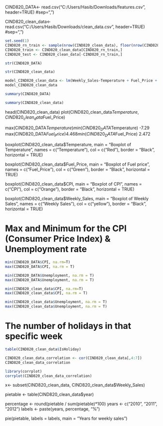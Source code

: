 CIND820_DATA<- read.csv("C:/Users/Hasib/Downloads/features.csv", header=TRUE) #sep=",")

CIND820_clean_data<- read.csv("C:/Users/Hasib/Downloads/clean_data.csv", header=TRUE) #sep=",")


```{r}
set.seed(1)
CIND820_rn_train <- sample(nrow(CIND820_clean_data), floor(nrow(CIND820_clean_data)*0.7))
CIND820_train <- CIND820_clean_data[CIND820_rn_train,]
CIND820_test <- CIND820_clean_data[-CIND820_rn_train,]
```

```{r}
str(CIND820_DATA)
```
```{r}
str(CIND820_clean_data)
```


```{r}
model_CIND820_clean_data <- lm(Weekly_Sales~Temperature + Fuel_Price + CPI, data = CIND820_clean_data)
model_CIND820_clean_data
```

```{r}
summary(CIND820_DATA)
```

```{r}
summary(CIND820_clean_data)
```


head(CIND820_clean_data)
plot(CIND820_clean_data$Temperature, CIND820_clean_data$Fuel_Price)

max(CIND820_DATA$Temperature)
min(CIND820_DATA$Temperature)
-7.29
max(CIND820_DATA$Fuel_Price)
4.468
min(CIND820_DATA$Fuel_Price)
2.472

boxplot(CIND820_clean_data$Temperature,
        main = "Boxplot of Temperature",
        names = c("Temperature"),
        col = c("Red"),
        border = "Black", horizontal = TRUE)
        
boxplot(CIND820_clean_data$Fuel_Price,
        main = "Boxplot of Fuel price",
        names = c("Fuel_Price"),
        col = c("Green"),
        border = "Black", horizontal = TRUE)
        
boxplot(CIND820_clean_data$CPI,
        main = "Boxplot of CPI",
        names = c("CPI"),
        col = c("Orange"),
        border = "Black", horizontal = TRUE)
        
boxplot(CIND820_clean_data$Weekly_Sales,
        main = "Boxplot of Weekly Sales",
        names = c("Weekly Sales"),
        col = c("yellow"),
        border = "Black", horizontal = TRUE)

# Max and Minimum for the CPI (Consumer Price Index) & Unemployment rate
```{r}
min(CIND820_DATA$CPI, na.rm=T)
max(CIND820_DATA$CPI, na.rm = T)

min(CIND820_DATA$Unemployment, na.rm = T)
max(CIND820_DATA$Unemployment, na.rm = T)
```

```{r}
min(CIND820_clean_data$CPI, na.rm=T)
max(CIND820_clean_data$CPI, na.rm = T)

min(CIND820_clean_data$Unemployment, na.rm = T)
max(CIND820_clean_data$Unemployment, na.rm = T)
```

# The number of holidays in that specific week
```{r}
table(CIND820_clean_data$IsHoliday)
```

```{r}
CIND820_clean_data_correlation <- cor(CIND820_clean_data[,4:7])
CIND820_clean_data_correlation

library(corrplot)
corrplot(CIND820_clean_data_correlation)
```

x<- subset(CIND820_clean_data, CIND820_clean_data$Weekly_Sales)

pietable <- table(CIND820_clean_data$year)

percentage <- round(pietable / sum(pietable)*100)
years <- c("2010", "2011", "2012")
labels <- paste(years, percentage, "%")

pie(pietable, labels = labels, main = "Years for weekly sales")


